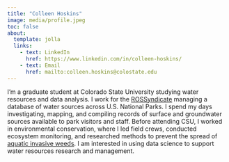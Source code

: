 ```yaml
---
title: "Colleen Hoskins"
image: media/profile.jpeg
toc: false
about: 
  template: jolla
  links:
    - text: LinkedIn
      href: https://www.linkedin.com/in/colleen-hoskins/
    - text: Email
      href: mailto:colleen.hoskins@colostate.edu
---
```


I’m a graduate student at Colorado State University studying water resources and data analysis. I work for the [ROSSyndicate](https://rossyndicate.com/) managing a database of water sources across U.S. National Parks. I spend my days investigating, mapping, and compiling records of surface and groundwater sources available to park visitors and staff. Before attending CSU, I worked in environmental conservation, where I led field crews, conducted ecosystem monitoring, and researched methods to prevent the spread of [aquatic invasive weeds](https://tahoekeysweeds.org/). I am interested in using data science to support water resources research and management.
